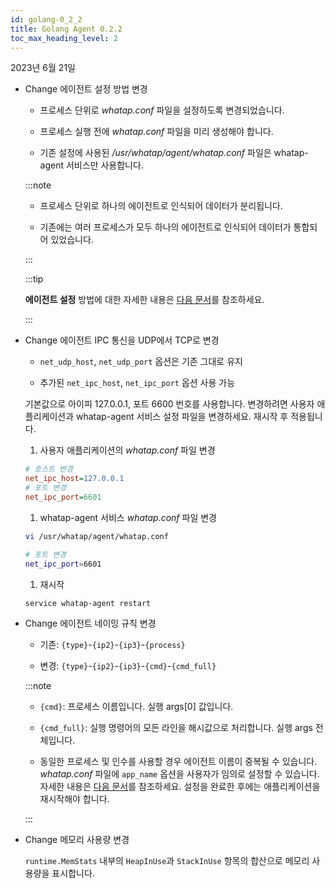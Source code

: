 ```yaml
---
id: golang-0_2_2
title: Golang Agent 0.2.2
toc_max_heading_level: 2
---
```


2023년 6월 21일

* <Status>Change</Status> 에이전트 설정 방법 변경

  - 프로세스 단위로 *whatap.conf* 파일을 설정하도록 변경되었습니다.
  
  - 프로세스 실행 전에 *whatap.conf* 파일을 미리 생성해야 합니다.
  
  - 기존 설정에 사용된 */usr/whatap/agent/whatap.conf* 파일은 whatap-agent 서비스만 사용합니다.

  :::note

  - 프로세스 단위로 하나의 에이전트로 인식되어 데이터가 분리됩니다.
  
  - 기존에는 여러 프로세스가 모두 하나의 에이전트로 인식되어 데이터가 통합되어 있었습니다.

  :::

  :::tip

  **에이전트 설정** 방법에 대한 자세한 내용은 [다음 문서](../../golang/install-agent#set-agent)를 참조하세요.

  :::

* <Status>Change</Status> 에이전트 IPC 통신을 UDP에서 TCP로 변경

  - `net_udp_host`, `net_udp_port` 옵션은 기존 그대로 유지

  - 추가된 `net_ipc_host`, `net_ipc_port` 옵션 사용 가능

  기본값으로 아이피 127.0.0.1, 포트 6600 번호를 사용합니다. 변경하려면 사용자 애플리케이션과 whatap-agent 서비스 설정 파일을 변경하세요. 재시작 후 적용됩니다.

  1. 사용자 애플리케이션의 *whatap.conf* 파일 변경

    ```ini title='whatap.conf'
    # 호스트 변경
    net_ipc_host=127.0.0.1
    # 포트 변경
    net_ipc_port=6601
    ```

  1. whatap-agent 서비스 *whatap.conf* 파일 변경

    ```bash
    vi /usr/whatap/agent/whatap.conf

    # 포트 변경 
    net_ipc_port=6601
    ```

  1. 재시작

    ```bash
    service whatap-agent restart
    ```

* <Status>Change</Status> 에이전트 네이밍 규칙 변경

  * 기존: `{type}`-`{ip2}`-`{ip3}`-`{process}`

  * 변경: `{type}`-`{ip2}`-`{ip3}`-`{cmd}`-`{cmd_full}`

  :::note

  * `{cmd}`: 프로세스 이름입니다. 실행 args[0] 값입니다.
  
  * `{cmd_full}`: 실행 명령어의 모든 라인을 해시값으로 처리합니다. 실행 args 전체입니다.

  * 동일한 프로세스 및 인수를 사용할 경우 에이전트 이름이 중복될 수 있습니다. *whatap.conf* 파일에 `app_name` 옵션을 사용자가 임의로 설정할 수 있습니다. 자세한 내용은 [다음 문서](../../golang/install-agent#duplicate_appname)를 참조하세요. 설정을 완료한 후에는 애플리케이션을 재시작해야 합니다.

  :::

* <Status>Change</Status> 메모리 사용량 변경

  `runtime.MemStats` 내부의 `HeapInUse`과 `StackInUse` 항목의 합산으로 메모리 사용량을 표시합니다. 